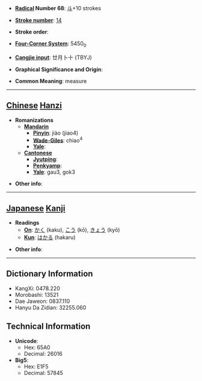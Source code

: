 * '''[[Wiktionary:Chinese radical index| Radical]] Number 68''': [[Wiktionary:Chinese radical index 斗|斗]]+10 strokes

* '''[[Wiktionary:Chinese total strokes index|Stroke number]]''': [[Wiktionary:Chinese total strokes index 14|14]]

* '''Stroke order''': 

* '''[[Wiktionary:Chinese four corner index|Four-Corner System]]''': 5450<sub>0</sub>

* '''[[Wiktionary:Chinese Cangjie index|Cangjie input]]''': 廿月卜十 (TBYJ)

* '''Graphical Significance and Origin''': 

* '''Common Meaning''': measure

----

== [[Chinese]] [[Hanzi]] ==

* '''Romanizations'''
** '''[[Mandarin]]'''
*** '''[[Pinyin]]''': jiào (jiao4)
*** '''[[Wade-Giles]]''': chiao<sup>4</sup>
*** '''[[Yale]]''': 
** '''[[Cantonese]]'''
*** '''[[Jyutping]]''':
*** '''[[Penkyamp]]''': 
*** '''[[Yale]]''': gau3, gok3

* '''Other info''': 

----

== [[Japanese]] [[Kanji]] ==

* '''Readings'''
** '''[[On]]''': [[かく]] (kaku), [[こう]] (kō), [[きょう]] (kyō)
** '''[[Kun]]''': [[はかる]] (hakaru)

* '''Other info''':  

----

== Dictionary Information ==

* KangXi: 0478.220
* Morobashi: 13521
* Dae Jaweon: 0837.110
* Hanyu Da Zidian: 32255.060

== Technical Information ==

* '''Unicode''':
** Hex: 65A0
** Decimal: 26016
* '''Big5''':
** Hex: E1F5
** Decimal: 57845